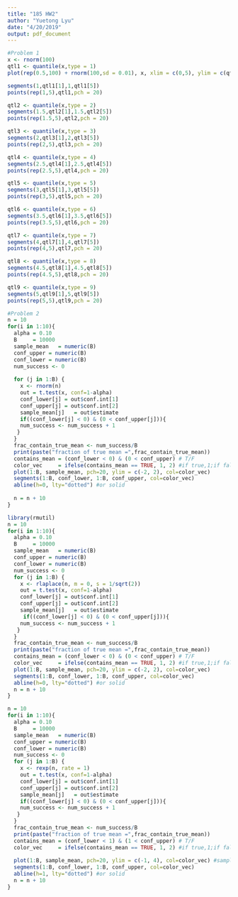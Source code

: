 ```yaml
---
title: "185 HW2"
author: "Yuetong Lyu"
date: "4/20/2019"
output: pdf_document
---
```


```r
#Problem 1
x <- rnorm(100)
qtl1 <- quantile(x,type = 1)
plot(rep(0.5,100) + rnorm(100,sd = 0.01), x, xlim = c(0,5), ylim = c(qtl1[1],qtl1[5]))

segments(1,qtl1[1],1,qtl1[5])
points(rep(1,5),qtl1,pch = 20)

qtl2 <- quantile(x,type = 2)
segments(1.5,qtl2[1],1.5,qtl2[5])
points(rep(1.5,5),qtl2,pch = 20)

qtl3 <- quantile(x,type = 3)
segments(2,qtl3[1],2,qtl3[5])
points(rep(2,5),qtl3,pch = 20)

qtl4 <- quantile(x,type = 4)
segments(2.5,qtl4[1],2.5,qtl4[5])
points(rep(2.5,5),qtl4,pch = 20)

qtl5 <- quantile(x,type = 5)
segments(3,qtl5[1],3,qtl5[5])
points(rep(3,5),qtl5,pch = 20)

qtl6 <- quantile(x,type = 6)
segments(3.5,qtl6[1],3.5,qtl6[5])
points(rep(3.5,5),qtl6,pch = 20)

qtl7 <- quantile(x,type = 7)
segments(4,qtl7[1],4,qtl7[5])
points(rep(4,5),qtl7,pch = 20)

qtl8 <- quantile(x,type = 8)
segments(4.5,qtl8[1],4.5,qtl8[5])
points(rep(4.5,5),qtl8,pch = 20)

qtl9 <- quantile(x,type = 9)
segments(5,qtl9[1],5,qtl9[5])
points(rep(5,5),qtl9,pch = 20)
```

```r
#Problem 2
n = 10
for(i in 1:10){
  alpha = 0.10
  B     = 10000
  sample_mean   = numeric(B)
  conf_upper = numeric(B)
  conf_lower = numeric(B)
  num_success <- 0
  
  for (j in 1:B) {
    x <- rnorm(n)
    out = t.test(x, conf=1-alpha)
    conf_lower[j] = out$conf.int[1]
    conf_upper[j] = out$conf.int[2]
    sample_mean[j]   = out$estimate
    if((conf_lower[j] < 0) & (0 < conf_upper[j])){
    num_success <- num_success + 1
   }
  }
  frac_contain_true_mean <- num_success/B
  print(paste("fraction of true mean =",frac_contain_true_mean))
  contains_mean = (conf_lower < 0) & (0 < conf_upper) # T/F
  color_vec     = ifelse(contains_mean == TRUE, 1, 2) #if true,1;if false,2
  plot(1:B, sample_mean, pch=20, ylim = c(-2, 2), col=color_vec)
  segments(1:B, conf_lower, 1:B, conf_upper, col=color_vec)
  abline(h=0, lty="dotted") #or solid
  
  n = n + 10
}
```

```r
library(rmutil)
n = 10
for(i in 1:10){
  alpha = 0.10
  B     = 10000
  sample_mean   = numeric(B)
  conf_upper = numeric(B)
  conf_lower = numeric(B)
  num_success <- 0
  for (j in 1:B) {
    x <- rlaplace(n, m = 0, s = 1/sqrt(2))
    out = t.test(x, conf=1-alpha)
    conf_lower[j] = out$conf.int[1]
    conf_upper[j] = out$conf.int[2]
    sample_mean[j]   = out$estimate
     if((conf_lower[j] < 0) & (0 < conf_upper[j])){
    num_success <- num_success + 1
   }
  }
  frac_contain_true_mean <- num_success/B
  print(paste("fraction of true mean =",frac_contain_true_mean))
  contains_mean = (conf_lower < 0) & (0 < conf_upper) # T/F
  color_vec     = ifelse(contains_mean == TRUE, 1, 2) #if true,1;if false,2
  plot(1:B, sample_mean, pch=20, ylim = c(-2, 2), col=color_vec)
  segments(1:B, conf_lower, 1:B, conf_upper, col=color_vec)
  abline(h=0, lty="dotted") #or solid
  n = n + 10
}
```

```r
n = 10
for(i in 1:10){
  alpha = 0.10
  B     = 10000
  sample_mean   = numeric(B)
  conf_upper = numeric(B)
  conf_lower = numeric(B)
  num_success <- 0
  for (j in 1:B) {
    x <- rexp(n, rate = 1)
    out = t.test(x, conf=1-alpha)
    conf_lower[j] = out$conf.int[1]
    conf_upper[j] = out$conf.int[2]
    sample_mean[j]   = out$estimate
    if((conf_lower[j] < 0) & (0 < conf_upper[j])){
    num_success <- num_success + 1
   }
  }
  frac_contain_true_mean <- num_success/B
  print(paste("fraction of true mean =",frac_contain_true_mean))
  contains_mean = (conf_lower < 1) & (1 < conf_upper) # T/F
  color_vec     = ifelse(contains_mean == TRUE, 1, 2) #if true,1;if false,2
  
  plot(1:B, sample_mean, pch=20, ylim = c(-1, 4), col=color_vec) #sample mean
  segments(1:B, conf_lower, 1:B, conf_upper, col=color_vec)
  abline(h=1, lty="dotted") #or solid
  n = n + 10
}
```